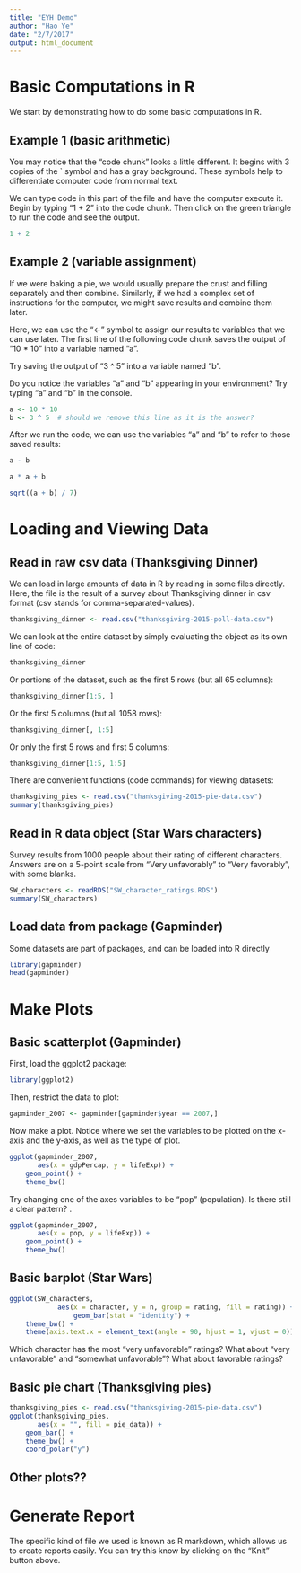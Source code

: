 ```yaml
---
title: "EYH Demo"
author: "Hao Ye"
date: "2/7/2017"
output: html_document
---
```


# Basic Computations in R

We start by demonstrating how to do some basic computations in R.

## Example 1 (basic arithmetic)

You may notice that the "code chunk" looks a little different. It begins with 3 copies of the ` symbol and has a gray background. These symbols help to differentiate computer code from normal text.

We can type code in this part of the file and have the computer execute it. Begin by typing "1 + 2" into the code chunk. Then click on the green triangle to run the code and see the output.

```r
1 + 2
```

## Example 2 (variable assignment)

If we were baking a pie, we would usually prepare the crust and filling separately and then combine. Similarly, if we had a complex set of instructions for the computer, we might save results and combine them later.

Here, we can use the "<-" symbol to assign our results to variables that we can use later. The first line of the following code chunk saves the output of "10 * 10" into a variable named "a".

Try saving the output of "3 ^ 5" into a variable named "b". 

Do you notice the variables "a" and "b" appearing in your environment? Try typing "a" and "b" in the console.

```r
a <- 10 * 10
b <- 3 ^ 5  # should we remove this line as it is the answer?
```

After we run the code, we can use the variables "a" and "b" to refer to those saved results:

```r
a - b

a * a + b

sqrt((a + b) / 7)
```

# Loading and Viewing Data

## Read in raw csv data (Thanksgiving Dinner)

We can load in large amounts of data in R by reading in some files directly. Here, the file is the result of a survey about Thanksgiving dinner in csv format (csv stands for comma-separated-values).

```r
thanksgiving_dinner <- read.csv("thanksgiving-2015-poll-data.csv")
```

We can look at the entire dataset by simply evaluating the object as its own line of code:

```r
thanksgiving_dinner
```

Or portions of the dataset, such as the first 5 rows (but all 65 columns):

```r
thanksgiving_dinner[1:5, ]
```

Or the first 5 columns (but all 1058 rows):

```r
thanksgiving_dinner[, 1:5]
```

Or only the first 5 rows and first 5 columns:

```r
thanksgiving_dinner[1:5, 1:5]
```

There are convenient functions (code commands) for viewing datasets:

```r
thanksgiving_pies <- read.csv("thanksgiving-2015-pie-data.csv")
summary(thanksgiving_pies)
```

## Read in R data object (Star Wars characters)

Survey results from 1000 people about their rating of different characters. Answers are on a 5-point scale from "Very unfavorably" to "Very favorably", with some blanks.

```r
SW_characters <- readRDS("SW_character_ratings.RDS")
summary(SW_characters)
```

## Load data from package (Gapminder)

Some datasets are part of packages, and can be loaded into R directly

```r
library(gapminder)
head(gapminder)
```

# Make Plots

## Basic scatterplot (Gapminder)

First, load the ggplot2 package:

```r
library(ggplot2)
```

Then, restrict the data to plot:

```r
gapminder_2007 <- gapminder[gapminder$year == 2007,] 
```

Now make a plot. Notice where we set the variables to be plotted on the x-axis and the y-axis, as well as the type of plot.

```r
ggplot(gapminder_2007, 
       aes(x = gdpPercap, y = lifeExp)) + 
    geom_point() + 
    theme_bw()
```

Try changing one of the axes variables to be "pop" (population). Is there still a clear pattern?
.
```r
ggplot(gapminder_2007, 
       aes(x = pop, y = lifeExp)) + 
    geom_point() + 
    theme_bw()
```

## Basic barplot (Star Wars)

```r
ggplot(SW_characters, 
            aes(x = character, y = n, group = rating, fill = rating)) + 
                geom_bar(stat = "identity") + 
    theme_bw() + 
    theme(axis.text.x = element_text(angle = 90, hjust = 1, vjust = 0))
```

Which character has the most "very unfavorable" ratings?
What about "very unfavorable" and "somewhat unfavorable"?
What about favorable ratings?

## Basic pie chart (Thanksgiving pies)

```r
thanksgiving_pies <- read.csv("thanksgiving-2015-pie-data.csv")
ggplot(thanksgiving_pies, 
       aes(x = "", fill = pie_data)) + 
    geom_bar() + 
    theme_bw() + 
    coord_polar("y")
```

## Other plots??


# Generate Report

The specific kind of file we used is known as R markdown, which allows us to create reports easily. You can try this know by clicking on the "Knit" button above.



